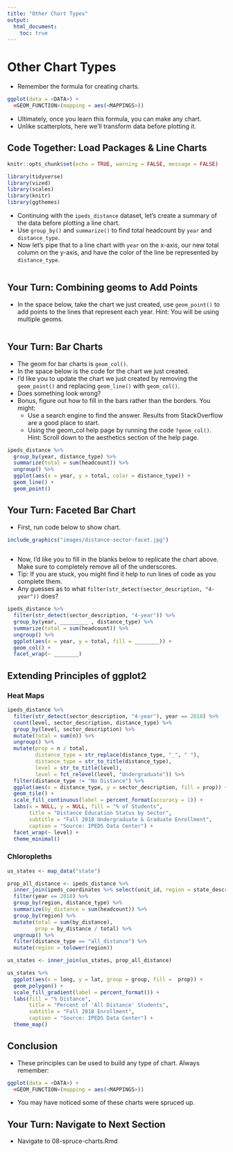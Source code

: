 ```yaml
---
title: "Other Chart Types"
output:
  html_document:
    toc: true
---
```


# Other Chart Types

- Remember the  formula for creating charts.

```r

ggplot(data = <DATA>) + 
  <GEOM_FUNCTION>(mapping = aes(<MAPPINGS>))

```

- Ultimately, once you learn this formula, you can make any chart.
- Unlike scatterplots, here we'll transform data before plotting it.

## Code Together: Load Packages & Line Charts


```r
knitr::opts_chunk$set(echo = TRUE, warning = FALSE, message = FALSE)

library(tidyverse)
library(vized)
library(scales)
library(knitr)
library(ggthemes)

```

- Continuing with the `ipeds_distance` dataset, let's create a summary of the data before plotting a line chart.
- Use `group_by()` and `summarize()` to find total headcount by `year` and `distance_type`.
- Now let's pipe that to a line chart with `year` on the x-axis, our new total column on the y-axis, and have the color of the line be represented by `distance_type`.

```r

```

## Your Turn: Combining geoms to Add Points

- In the space below, take the chart we just created, use `geom_point()` to add points to the lines that represent each year. Hint: You will be using multiple geoms.

```r

```

## Your Turn: Bar Charts

- The geom for bar charts is `geom_col()`.
- In the space below is the code for the chart we just created.
- I'd like you to update the chart we just created by removing the `geom_point()` and replacing `geom_line()` with `geom_col()`. 
- Does something look wrong? 
- Bonus, figure out how to fill in the bars rather than the borders. You might:
    - Use a search engine to find the answer. Results from StackOverflow are a good place to start.
    - Using the geom_col help page by running the code `?geom_col()`. Hint: Scroll down to the aesthetics section of the help page.
    
    
```r
ipeds_distance %>% 
  group_by(year, distance_type) %>% 
  summarize(total = sum(headcount)) %>% 
  ungroup() %>% 
  ggplot(aes(x = year, y = total, color = distance_type)) +
  geom_line() +
  geom_point()
```

## Your Turn: Faceted Bar Chart

- First, run code below to show chart.

```r

include_graphics("images/distance-sector-facet.jpg")
  
```

- Now, I'd like you to fill in the blanks below to replicate the chart above. Make sure to completely remove all of the underscores.
- Tip: If you are stuck, you might find it help to run lines of code as you complete them.
- Any guesses as to what ` filter(str_detect(sector_description, "4-year"))` does?


```r

ipeds_distance %>% 
  filter(str_detect(sector_description, "4-year")) %>% 
  group_by(year, _________ , distance_type) %>% 
  summarize(total = sum(headcount)) %>% 
  ungroup() %>% 
  ggplot(aes(x = year, y = total, fill = ________)) +
  geom_col() +
  facet_wrap(~ ________)
```


## Extending Principles of ggplot2

### Heat Maps

```r

ipeds_distance %>% 
  filter(str_detect(sector_description, "4-year"), year == 2018) %>% 
  count(level, sector_description, distance_type) %>% 
  group_by(level, sector_description) %>% 
  mutate(total = sum(n)) %>% 
  ungroup() %>% 
  mutate(prop = n / total,
         distance_type = str_replace(distance_type, "_", " "),
         distance_type = str_to_title(distance_type),
         level = str_to_title(level),
         level = fct_relevel(level, "Undergraduate")) %>% 
  filter(distance_type != "No Distance") %>% 
  ggplot(aes(x = distance_type, y = sector_description, fill = prop)) +
  geom_tile() +
  scale_fill_continuous(label = percent_format(accuracy = 1)) +
  labs(x = NULL, y = NULL, fill = "% of Students",
       title = "Distance Education Status by Sector",
       subtitle = "Fall 2018 Undergraduate & Graduate Enrollment",
       caption = "Source: IPEDS Data Center") +
  facet_wrap(~ level) +
  theme_minimal() 

```

### Chloropleths

```r
us_states <- map_data("state")

prop_all_distance <- ipeds_distance %>% 
  inner_join(ipeds_coordinates %>% select(unit_id, region = state_description)) %>% 
  filter(year == 2018) %>% 
  group_by(region, distance_type) %>% 
  summarize(by_distance = sum(headcount)) %>% 
  group_by(region) %>% 
  mutate(total = sum(by_distance),
         prop = by_distance / total) %>% 
  ungroup() %>% 
  filter(distance_type == "all_distance") %>% 
  mutate(region = tolower(region))

us_states <- inner_join(us_states, prop_all_distance)

us_states %>% 
  ggplot(aes(x = long, y = lat, group = group, fill =  prop)) +
  geom_polygon() +
  scale_fill_gradient(label = percent_format()) +
  labs(fill = "% Distance", 
       title = "Percent of 'All Distance' Students",
       subtitle = "Fall 2018 Enrollment",
       caption = "Source: IPEDS Data Center") +
  theme_map()


```

## Conclusion

- These principles can be used to build any type of chart. Always remember:

```r

ggplot(data = <DATA>) + 
  <GEOM_FUNCTION>(mapping = aes(<MAPPINGS>))

```

- You may have noticed some of these charts were spruced up.

## Your Turn: Navigate to Next Section

- Navigate to 08-spruce-charts.Rmd
